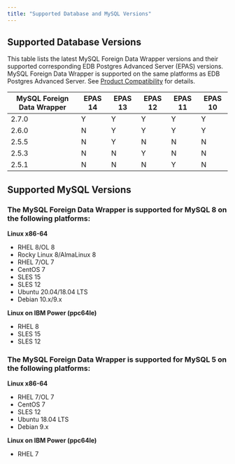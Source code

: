 ```yaml
---
title: "Supported Database and MySQL Versions"
---
```


## Supported Database Versions

This table lists the latest MySQL Foreign Data Wrapper versions and their supported corresponding EDB Postgres Advanced Server (EPAS) versions. MySQL Foreign Data Wrapper is supported on the same platforms as EDB Postgres Advanced Server. See [Product Compatibility](https://www.enterprisedb.com/platform-compatibility#epas) for details.

| MySQL Foreign Data Wrapper | EPAS 14 | EPAS 13 | EPAS 12 | EPAS 11 | EPAS 10 | 
| -------------------------- | ------- | ------- | ------- | ------- | ------- | 
| 2.7.0                      | Y       | Y       | Y       | Y       | Y       |  
| 2.6.0                      | N       | Y       | Y       | Y       | Y       | 
| 2.5.5                      | N       | Y       | N       | N       | N       | 
| 2.5.3                      | N       | N       | Y       | N       | N       | 
| 2.5.1                      | N       | N       | N       | Y       | N       |  

## Supported MySQL Versions

### The MySQL Foreign Data Wrapper is supported for MySQL 8 on the following platforms:

**Linux x86-64**

 -   RHEL 8/OL 8
 -   Rocky Linux 8/AlmaLinux 8
 -   RHEL 7/OL 7
 -   CentOS 7
 -   SLES 15
 -   SLES 12
 -   Ubuntu 20.04/18.04 LTS
 -   Debian 10.x/9.x

**Linux on IBM Power (ppc64le)**

-   RHEL 8
-   SLES 15
-   SLES 12


### The MySQL Foreign Data Wrapper is supported for MySQL 5 on the following platforms:

**Linux x86-64**

 -   RHEL 7/OL 7
 -   CentOS 7
 -   SLES 12
 -   Ubuntu 18.04 LTS
 -   Debian 9.x


**Linux on IBM Power (ppc64le)**

-   RHEL 7
